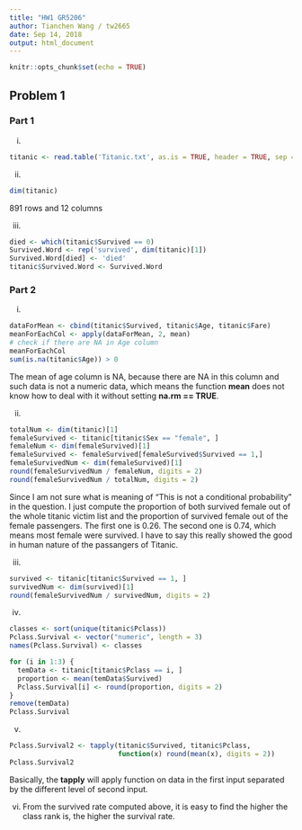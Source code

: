 ```yaml
---
title: "HW1 GR5206"
author: Tianchen Wang / tw2665
date: Sep 14, 2018
output: html_document
---
```


```r
knitr::opts_chunk$set(echo = TRUE)
```

## Problem 1

### Part 1
i)
```r
titanic <- read.table('Titanic.txt', as.is = TRUE, header = TRUE, sep = '')
```

ii)
```r
dim(titanic)
```
891 rows and 12 columns

iii)
```r
died <- which(titanic$Survived == 0)
Survived.Word <- rep('survived', dim(titanic)[1])
Survived.Word[died] <- 'died'
titanic$Survived.Word <- Survived.Word
```
### Part 2
i)
```r
dataForMean <- cbind(titanic$Survived, titanic$Age, titanic$Fare)
meanForEachCol <- apply(dataForMean, 2, mean)
# check if there are NA in Age column
meanForEachCol
sum(is.na(titanic$Age)) > 0
```
The mean of age column is NA, because there are NA in this column and such data is not a numeric data, which means the function **mean** does not know how to deal with it without setting **na.rm == TRUE**.

ii)
```r
totalNum <- dim(titanic)[1]
femaleSurvived <- titanic[titanic$Sex == "female", ]
femaleNum <- dim(femaleSurvived)[1]
femaleSurvived <- femaleSurvived[femaleSurvived$Survived == 1,]
femaleSurvivedNum <- dim(femaleSurvived)[1]
round(femaleSurvivedNum / femaleNum, digits = 2)
round(femaleSurvivedNum / totalNum, digits = 2)

```
Since I am not sure what is meaning of "This is not a conditional probability" in the question. I just compute the proportion of both survived female out of the whole titanic victim list and the proportion of survived female out of the female passengers.
The first one is 0.26. The second one is 0.74, which means most female were survived. I have to say this really showed the good in human nature of the passangers of Titanic. 

iii)
```r
survived <- titanic[titanic$Survived == 1, ]
survivedNum <- dim(survived)[1]
round(femaleSurvivedNum / survivedNum, digits = 2)

```

iv)
```r
classes <- sort(unique(titanic$Pclass))
Pclass.Survival <- vector("numeric", length = 3)
names(Pclass.Survival) <- classes

for (i in 1:3) {
  temData <- titanic[titanic$Pclass == i, ]
  proportion <- mean(temData$Survived)
  Pclass.Survival[i] <- round(proportion, digits = 2)
}
remove(temData)
Pclass.Survival
```

v)
```r
Pclass.Survival2 <- tapply(titanic$Survived, titanic$Pclass, 
                           function(x) round(mean(x), digits = 2))
Pclass.Survival2
```
Basically, the **tapply** will apply function on data in the first input separated by the different level of second input. 

vi)
From the survived rate computed above, it is easy to find the higher the class rank is, the higher the survival rate.

